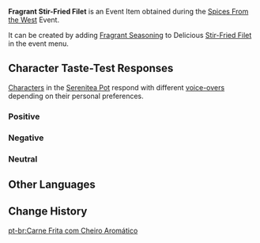 {{Item Infobox
|id           = 101741
|image        = Item Fragrant Stir-Fried Filet.png
|type         = Consumables
|group2       = Event Items
|invCategory  = Precious Items
|group        = Fragrant Dishes
|rarity       = 1
|description  = A delicious dish with some extra seasoning! It gives off a titillating aroma... But whose tastes will this dish suit? Invite your friends, invite your pals &mdash; get them to try this new dish!
|source1      = [[Spices From the West]] Event
|event        = Spices From the West
}}
'''Fragrant Stir-Fried Filet''' is an Event Item obtained during the [[Spices From the West]] Event.

It can be created by adding [[Fragrant Seasoning]] to Delicious [[Stir-Fried Filet]] in the event menu.

==Character Taste-Test Responses==
[[Characters]] in the [[Serenitea Pot]] respond with different [[Spices From the West/Voice-Overs|voice-overs]] depending on their personal preferences.

===Positive===
{{Card List|Amber,Arataki Itto,Barbara,Beidou,Kaeya,Razor,Tartaglia,Thoma,Xiangling,Xinyan,Yelan,Yun Jin}}

===Negative===
{{Card List|Albedo,Bennett,Chongyun,Diluc,Eula,Ganyu,Gorou,Kamisato Ayaka,Qiqi,Xiao}}

===Neutral===
{{Card List|Diona,Fischl,Hu Tao,Jean,Kaedehara Kazuha,Kamisato Ayato,Keqing,Klee,Kujou Sara,Lisa,Mona,Ningguang,Noelle,Raiden Shogun,Rosaria,Sangonomiya Kokomi,Sayu,Shenhe,Sucrose,Venti,Xingqiu,Yae Miko,Yanfei,Yoimiya,Zhongli}}

==Other Languages==
{{Other Languages|default_hidden = 1
|en      = Fragrant Stir-Fried Filet
|zhs     = 香气四溢的爆炒肉片
|zhs_rm  = Xiāngqìsìyì de Bàochǎo Ròupiàn
|zht     = 香氣四溢的爆炒肉片
|zht_rm  = Xiāngqìsìyì de Bàochǎo Ròupiàn
|ja      = 香り高い豚肉の油炒め
|ja_rm   = Kaoritakai Butaniku no Abura-itame
|ko      = 향기로운 고기볶음
|ko_rm   = Hyanggiroun Gogibokkeum
|es      = Carne frita aromática
|fr      = Viande sautée (parfumée)
|ru      = Ароматное жаренное в воке мясо
|th      = Stir-Fried Filet หอมกรุ่น
|th_rm   = Stir-Fried Filet Hom Krun
|vi      = Thịt Xào Ớt Tuyệt Vân Thơm Lừng
|de      = Duftendes scharfes Geschnetzeltes
|id      = Fragrant Stir-Fried Filet
|pt      = Carne Frita com Cheiro Aromático
}}

==Change History==
{{Change History|2.6}}

[[pt-br:Carne Frita com Cheiro Aromático]]